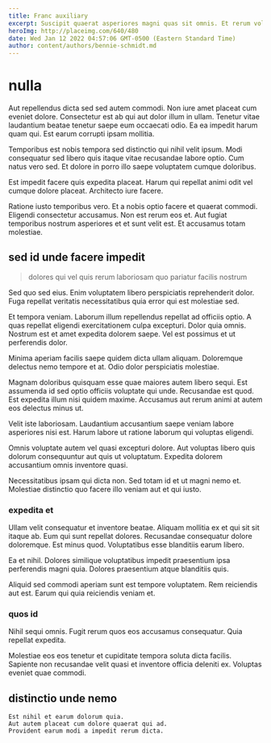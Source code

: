 ```yaml
---
title: Franc auxiliary
excerpt: Suscipit quaerat asperiores magni quas sit omnis. Et rerum voluptatibus deleniti. Expedita quia dolore nihil aliquam sunt et sit fuga architecto.
heroImg: http://placeimg.com/640/480
date: Wed Jan 12 2022 04:57:06 GMT-0500 (Eastern Standard Time)
author: content/authors/bennie-schmidt.md
---
```

# nulla

Aut repellendus dicta sed sed autem commodi. Non iure amet placeat cum eveniet dolore. Consectetur est ab qui aut dolor illum in ullam. Tenetur vitae laudantium beatae tenetur saepe eum occaecati odio. Ea ea impedit harum quam qui. Est earum corrupti ipsam mollitia.
  
Temporibus est nobis tempora sed distinctio qui nihil velit ipsum. Modi consequatur sed libero quis itaque vitae recusandae labore optio. Cum natus vero sed. Et dolore in porro illo saepe voluptatem cumque doloribus.
  
Est impedit facere quis expedita placeat. Harum qui repellat animi odit vel cumque dolore placeat. Architecto iure facere.
  
Ratione iusto temporibus vero. Et a nobis optio facere et quaerat commodi. Eligendi consectetur accusamus. Non est rerum eos et. Aut fugiat temporibus nostrum asperiores et et sunt velit est. Et accusamus totam molestiae.

## sed id unde facere impedit

> dolores qui vel quis rerum laboriosam quo pariatur facilis nostrum

Sed quo sed eius. Enim voluptatem libero perspiciatis reprehenderit dolor. Fuga repellat veritatis necessitatibus quia error qui est molestiae sed.
  
Et tempora veniam. Laborum illum repellendus repellat ad officiis optio. A quas repellat eligendi exercitationem culpa excepturi. Dolor quia omnis. Nostrum est et amet expedita dolorem saepe. Vel est possimus et ut perferendis dolor.
  
Minima aperiam facilis saepe quidem dicta ullam aliquam. Doloremque delectus nemo tempore et at. Odio dolor perspiciatis molestiae.
  
Magnam doloribus quisquam esse quae maiores autem libero sequi. Est assumenda id sed optio officiis voluptate qui unde. Recusandae est quod. Est expedita illum nisi quidem maxime. Accusamus aut rerum animi at autem eos delectus minus ut.
  
Velit iste laboriosam. Laudantium accusantium saepe veniam labore asperiores nisi est. Harum labore ut ratione laborum qui voluptas eligendi.
  
Omnis voluptate autem vel quasi excepturi dolore. Aut voluptas libero quis dolorum consequuntur aut quis ut voluptatum. Expedita dolorem accusantium omnis inventore quasi.
  
Necessitatibus ipsam qui dicta non. Sed totam id et ut magni nemo et. Molestiae distinctio quo facere illo veniam aut et qui iusto.

### expedita et

Ullam velit consequatur et inventore beatae. Aliquam mollitia ex et qui sit sit itaque ab. Eum qui sunt repellat dolores. Recusandae consequatur dolore doloremque. Est minus quod. Voluptatibus esse blanditiis earum libero.
  
Ea et nihil. Dolores similique voluptatibus impedit praesentium ipsa perferendis magni quia. Dolores praesentium atque blanditiis quis.
  
Aliquid sed commodi aperiam sunt est tempore voluptatem. Rem reiciendis aut est. Earum qui quia reiciendis veniam et.

### quos id

Nihil sequi omnis. Fugit rerum quos eos accusamus consequatur. Quia repellat expedita.
  
Molestiae eos eos tenetur et cupiditate tempora soluta dicta facilis. Sapiente non recusandae velit quasi et inventore officia deleniti ex. Voluptas eveniet quae commodi.

## distinctio unde nemo

```text
Est nihil et earum dolorum quia.
Aut autem placeat cum dolore quaerat qui ad.
Provident earum modi a impedit rerum dicta.
```

